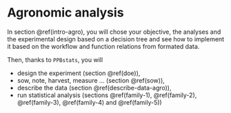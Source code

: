 # Agronomic analysis {#agronomic}

In section \@ref(intro-agro), you will chose your objective, the analyses and the experimental design based on a decision tree and see how to implement it based on the workflow and function relations from formated data.

Then, thanks to `PPBstats`, you will 

- design the experiment (section \@ref(doe)),
- sow, note, harvest, measure ... (section \@ref(sow)),
- describe the data (section \@ref(describe-data-agro)),
- run statistical analysis (sections \@ref(family-1), \@ref(family-2), \@ref(family-3), \@ref(family-4) and \@ref(family-5))
